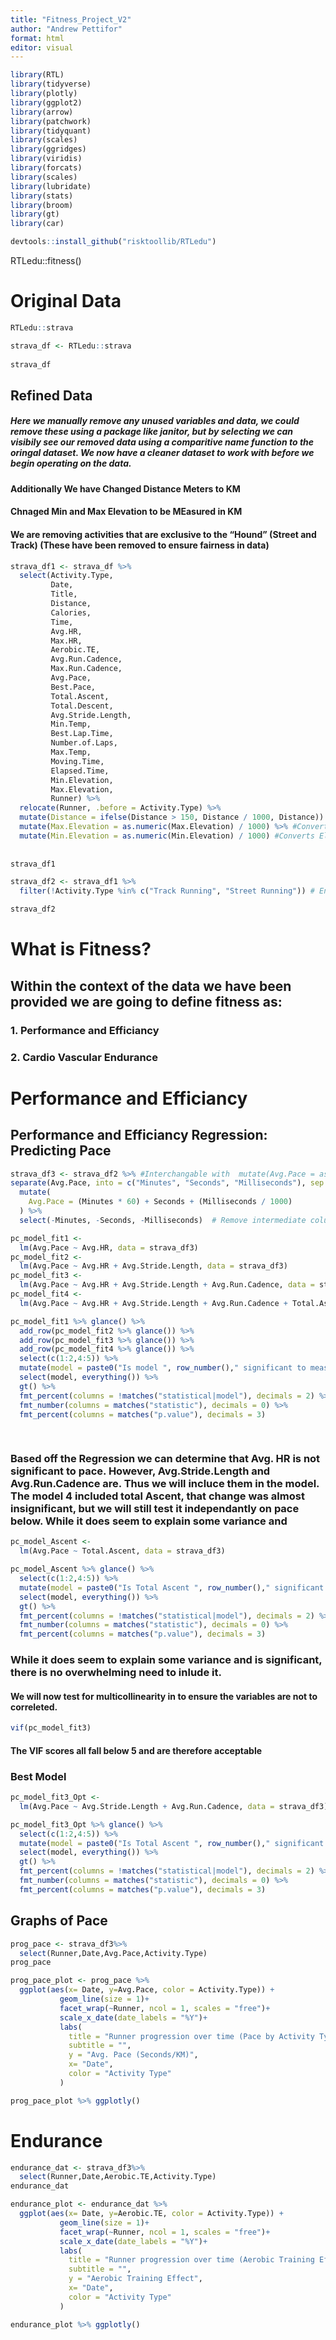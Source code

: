 ---
title: "Fitness_Project_V2"
author: "Andrew Pettifor"
format: html
editor: visual
---

```{r echo=FALSE, message=FALSE}
library(RTL)
library(tidyverse)
library(plotly)
library(ggplot2)
library(arrow)
library(patchwork)
library(tidyquant)
library(scales)
library(ggridges)
library(viridis)
library(forcats)
library(scales)
library(lubridate)
library(stats)
library(broom)
library(gt)
library(car)
```

```{r echo=FALSE}

devtools::install_github("risktoollib/RTLedu")

```

RTLedu::fitness()

# Original Data

```{r echo=FALSE}

RTLedu::strava

strava_df <- RTLedu::strava 
  
strava_df
```

## Refined Data

##### Here we manually remove any unused variables and data, we could remove these using a package like janitor, but by selecting we can visibily see our removed data using a comparitive name function to the oringal dataset. We now have a cleaner dataset to work with before we begin operating on the data.

#### Additionally We have Changed Distance Meters to KM
#### Chnaged Min and Max Elevation to be MEasured in KM
#### We are removing activities that are exclusive to the "Hound" (Street and Track) (These have been removed to ensure fairness in data)



```{r echo=FALSE}
strava_df1 <- strava_df %>% 
  select(Activity.Type,
         Date,
         Title,
         Distance,
         Calories,
         Time,
         Avg.HR,
         Max.HR,
         Aerobic.TE,
         Avg.Run.Cadence,
         Max.Run.Cadence,
         Avg.Pace,
         Best.Pace,
         Total.Ascent,
         Total.Descent,
         Avg.Stride.Length,
         Min.Temp,
         Best.Lap.Time,
         Number.of.Laps,
         Max.Temp,
         Moving.Time,
         Elapsed.Time,
         Min.Elevation,
         Max.Elevation,
         Runner) %>% 
  relocate(Runner, .before = Activity.Type) %>% 
  mutate(Distance = ifelse(Distance > 150, Distance / 1000, Distance)) %>% #Converts Distance to KM
  mutate(Max.Elevation = as.numeric(Max.Elevation) / 1000) %>% #Converts Elevation from meters to KM
  mutate(Min.Elevation = as.numeric(Min.Elevation) / 1000) #Converts Elevation from meters to KM
  
  
strava_df1

strava_df2 <- strava_df1 %>% 
  filter(!Activity.Type %in% c("Track Running", "Street Running")) # Ensures runners will only be compared on the same activities

strava_df2

```


# What is Fitness?

## Within the context of the data we have been provided we are going to define fitness as:
### 1. Performance and Efficiancy
### 2. Cardio Vascular Endurance


# Performance and Efficiancy

## Performance and Efficiancy Regression: Predicting Pace

```{r}
strava_df3 <- strava_df2 %>% #Interchangable with  mutate(Avg.Pace = as.numeric(Avg.Pace, units = "mins"))
separate(Avg.Pace, into = c("Minutes", "Seconds", "Milliseconds"), sep = ":", convert = TRUE) %>%
  mutate(
    Avg.Pace = (Minutes * 60) + Seconds + (Milliseconds / 1000)
  ) %>%
  select(-Minutes, -Seconds, -Milliseconds)  # Remove intermediate columns

pc_model_fit1 <- 
  lm(Avg.Pace ~ Avg.HR, data = strava_df3)
pc_model_fit2 <-
  lm(Avg.Pace ~ Avg.HR + Avg.Stride.Length, data = strava_df3)
pc_model_fit3 <-
  lm(Avg.Pace ~ Avg.HR + Avg.Stride.Length + Avg.Run.Cadence, data = strava_df3)
pc_model_fit4 <-
  lm(Avg.Pace ~ Avg.HR + Avg.Stride.Length + Avg.Run.Cadence + Total.Ascent, data = strava_df3)

pc_model_fit1 %>% glance() %>% 
  add_row(pc_model_fit2 %>% glance()) %>%
  add_row(pc_model_fit3 %>% glance()) %>% 
  add_row(pc_model_fit4 %>% glance()) %>% 
  select(c(1:2,4:5)) %>% 
  mutate(model = paste0("Is model ", row_number()," significant to measuring performance?")) %>% 
  select(model, everything()) %>% 
  gt() %>% 
  fmt_percent(columns = !matches("statistical|model"), decimals = 2) %>% 
  fmt_number(columns = matches("statistic"), decimals = 0) %>% 
  fmt_percent(columns = matches("p.value"), decimals = 3)
  
  

```

### Based off the Regression we can determine that Avg. HR is not significant to pace. However, Avg.Stride.Length and Avg.Run.Cadence are. Thus we will incluce them in the model. The model 4 included total Ascent, that change was almost insignificant, but we will still test it independantly on pace below. While it does seem to explain some variance and 

```{r}
pc_model_Ascent <- 
  lm(Avg.Pace ~ Total.Ascent, data = strava_df3)

pc_model_Ascent %>% glance() %>% 
  select(c(1:2,4:5)) %>% 
  mutate(model = paste0("Is Total Ascent ", row_number()," significant to measuring performance?")) %>% 
  select(model, everything()) %>% 
  gt() %>% 
  fmt_percent(columns = !matches("statistical|model"), decimals = 2) %>% 
  fmt_number(columns = matches("statistic"), decimals = 0) %>% 
  fmt_percent(columns = matches("p.value"), decimals = 3)


```

### While it does seem to explain some variance and is significant, there is no overwhelming need to inlude it. 

#### We will now test for multicollinearity in to ensure the variables are not to correleted. 

```{r}
vif(pc_model_fit3)

```
#### The VIF scores all fall below 5 and are therefore acceptable

### Best Model

```{r}
pc_model_fit3_Opt <-
  lm(Avg.Pace ~ Avg.Stride.Length + Avg.Run.Cadence, data = strava_df3)

pc_model_fit3_Opt %>% glance() %>% 
  select(c(1:2,4:5)) %>% 
  mutate(model = paste0("Is Total Ascent ", row_number()," significant to measuring performance?")) %>% 
  select(model, everything()) %>% 
  gt() %>% 
  fmt_percent(columns = !matches("statistical|model"), decimals = 2) %>% 
  fmt_number(columns = matches("statistic"), decimals = 0) %>% 
  fmt_percent(columns = matches("p.value"), decimals = 3)

```

## Graphs of Pace

```{r}

prog_pace <- strava_df3%>% 
  select(Runner,Date,Avg.Pace,Activity.Type)
prog_pace

prog_pace_plot <- prog_pace %>% 
  ggplot(aes(x= Date, y=Avg.Pace, color = Activity.Type)) +
           geom_line(size = 1)+
           facet_wrap(~Runner, ncol = 1, scales = "free")+
           scale_x_date(date_labels = "%Y")+
           labs(
             title = "Runner progression over time (Pace by Activity Type)",
             subtitle = "",
             y = "Avg. Pace (Seconds/KM)",
             x= "Date",
             color = "Activity Type"
           )

prog_pace_plot %>% ggplotly()


```

# Endurance
```{r}

endurance_dat <- strava_df3%>% 
  select(Runner,Date,Aerobic.TE,Activity.Type)
endurance_dat

endurance_plot <- endurance_dat %>% 
  ggplot(aes(x= Date, y=Aerobic.TE, color = Activity.Type)) +
           geom_line(size = 1)+
           facet_wrap(~Runner, ncol = 1, scales = "free")+
           scale_x_date(date_labels = "%Y")+
           labs(
             title = "Runner progression over time (Aerobic Training Effect)",
             subtitle = "",
             y = "Aerobic Training Effect",
             x= "Date",
             color = "Activity Type"
           )

endurance_plot %>% ggplotly()


```

